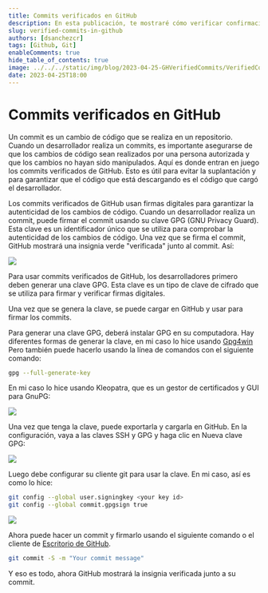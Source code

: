 ```yaml
---
title: Commits verificados en GitHub
description: En esta publicación, te mostraré cómo verificar confirmaciones en GitHub usando claves GPG
slug: verified-commits-in-github
authors: [dsanchezcr]
tags: [Github, Git]
enableComments: true
hide_table_of_contents: true
image: ../../../static/img/blog/2023-04-25-GHVerifiedCommits/VerifiedCommits.jpg
date: 2023-04-25T18:00
---
```

# Commits verificados en GitHub

Un commit es un cambio de código que se realiza en un repositorio. Cuando un desarrollador realiza un commits, es importante asegurarse de que los cambios de código sean realizados por una persona autorizada y que los cambios no hayan sido manipulados. Aquí es donde entran en juego los commits verificados de GitHub. Esto es útil para evitar la suplantación y para garantizar que el código que está descargando es el código que cargó el desarrollador.
<!--truncate-->
Los commits verificados de GitHub usan firmas digitales para garantizar la autenticidad de los cambios de código. Cuando un desarrollador realiza un commit, puede firmar el commit usando su clave GPG (GNU Privacy Guard). Esta clave es un identificador único que se utiliza para comprobar la autenticidad de los cambios de código. Una vez que se firma el commit, GitHub mostrará una insignia verde "verificada" junto al commit. Así:

![](pathname:///img/blog/2023-04-25-GHVerifiedCommits/VerifiedCommits.jpg)

Para usar commits verificados de GitHub, los desarrolladores primero deben generar una clave GPG. Esta clave es un tipo de clave de cifrado que se utiliza para firmar y verificar firmas digitales.

Una vez que se genera la clave, se puede cargar en GitHub y usar para firmar los commits.

Para generar una clave GPG, deberá instalar GPG en su computadora. Hay diferentes formas de generar la clave, en mi caso lo hice usando [Gpg4win](https://www.gpg4win.org) Pero también puede hacerlo usando la línea de comandos con el siguiente comando:

```bash
gpg --full-generate-key
```

En mi caso lo hice usando Kleopatra, que es un gestor de certificados y GUI para GnuPG:

![](pathname:///img/blog/2023-04-25-GHVerifiedCommits/Kleopatra.jpg)

Una vez que tenga la clave, puede exportarla y cargarla en GitHub. En la configuración, vaya a las claves SSH y GPG y haga clic en Nueva clave GPG:

![](pathname:///img/blog/2023-04-25-GHVerifiedCommits/GHSettingsGPG.jpg)

Luego debe configurar su cliente git para usar la clave. En mi caso, así es como lo hice:

```bash
git config --global user.signingkey <your key id>
git config --global commit.gpgsign true
```

![](pathname:///img/blog/2023-04-25-GHVerifiedCommits/GitConfig.jpg)

Ahora puede hacer un commit y firmarlo usando el siguiente comando o el cliente de [Escritorio de GitHub](https://desktop.github.com).

```bash
git commit -S -m "Your commit message"
```

Y eso es todo, ahora GitHub mostrará la insignia verificada junto a su commit.